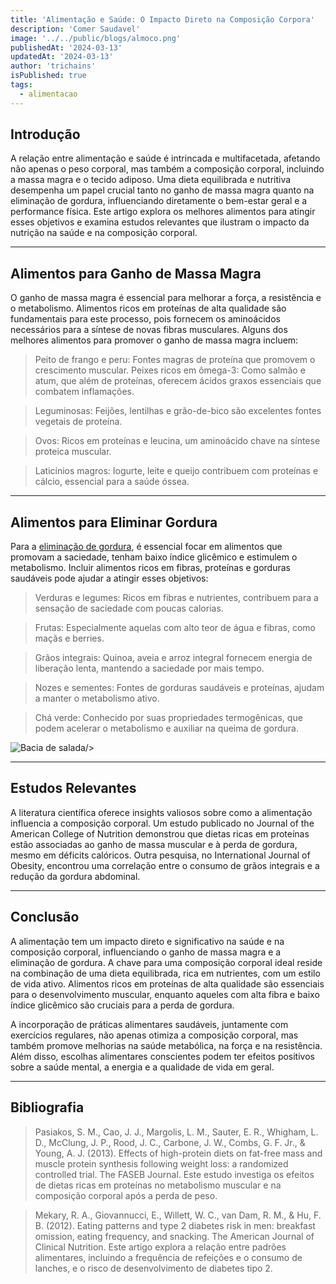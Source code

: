 ```yaml
---
title: 'Alimentação e Saúde: O Impacto Direto na Composição Corpora'
description: 'Comer Saudavel'
image: '../../public/blogs/almoco.png'
publishedAt: '2024-03-13'
updatedAt: '2024-03-13'
author: 'trichains'
isPublished: true
tags:
  - alimentacao
---
```


## Introdução

A relação entre alimentação e saúde é intrincada e multifacetada, afetando não apenas o peso corporal, mas também a composição corporal, incluindo a massa magra e o tecido adiposo. Uma dieta equilibrada e nutritiva desempenha um papel crucial tanto no ganho de massa magra quanto na eliminação de gordura, influenciando diretamente o bem-estar geral e a performance física. Este artigo explora os melhores alimentos para atingir esses objetivos e examina estudos relevantes que ilustram o impacto da nutrição na saúde e na composição corporal.

---

## Alimentos para Ganho de Massa Magra

 O ganho de massa magra é essencial para melhorar a força, a resistência e o metabolismo. Alimentos ricos em proteínas de alta qualidade são fundamentais para este processo, pois fornecem os aminoácidos necessários para a síntese de novas fibras musculares. Alguns dos melhores alimentos para promover o ganho de massa magra incluem:
  
 > Peito de frango e peru: Fontes magras de proteína que promovem o crescimento muscular.
Peixes ricos em ômega-3: Como salmão e atum, que além de proteínas, oferecem ácidos graxos essenciais que combatem inflamações.

 > Leguminosas: Feijões, lentilhas e grão-de-bico são excelentes fontes vegetais de proteína.

 > Ovos: Ricos em proteínas e leucina, um aminoácido chave na síntese proteica muscular.

 > Laticínios magros: Iogurte, leite e queijo contribuem com proteínas e cálcio, essencial para a saúde óssea.

---

## Alimentos para Eliminar Gordura

 Para a [eliminação de gordura](http://floraxil.com), é essencial focar em alimentos que promovam a saciedade, tenham baixo índice glicêmico e estimulem o metabolismo. Incluir alimentos ricos em fibras, proteínas e gorduras saudáveis pode ajudar a atingir esses objetivos:

> Verduras e legumes: Ricos em fibras e nutrientes, contribuem para a sensação de saciedade com poucas calorias.

> Frutas: Especialmente aquelas com alto teor de água e fibras, como maçãs e berries.

> Grãos integrais: Quinoa, aveia e arroz integral fornecem energia de liberação lenta, mantendo a saciedade por mais tempo.

> Nozes e sementes: Fontes de gorduras saudáveis e proteínas, ajudam a manter o metabolismo ativo.

> Chá verde: Conhecido por suas propriedades termogênicas, que podem acelerar o metabolismo e auxiliar na queima de gordura.

<div style={{ display: 'flex', justifyContent: 'center' }}>
  <Image
    src="/blog/blogs/salada.png"
    width={400}
    height={404}
    alt="Bacia de salada"
    
  />
</div>

---

## Estudos Relevantes

A literatura científica oferece insights valiosos sobre como a alimentação influencia a composição corporal. Um estudo publicado no Journal of the American College of Nutrition demonstrou que dietas ricas em proteínas estão associadas ao ganho de massa muscular e à perda de gordura, mesmo em déficits calóricos. Outra pesquisa, no International Journal of Obesity, encontrou uma correlação entre o consumo de grãos integrais e a redução da gordura abdominal.

---

## Conclusão


A alimentação tem um impacto direto e significativo na saúde e na composição corporal, influenciando o ganho de massa magra e a eliminação de gordura. A chave para uma composição corporal ideal reside na combinação de uma dieta equilibrada, rica em nutrientes, com um estilo de vida ativo. Alimentos ricos em proteínas de alta qualidade são essenciais para o desenvolvimento muscular, enquanto aqueles com alta fibra e baixo índice glicêmico são cruciais para a perda de gordura.

A incorporação de práticas alimentares saudáveis, juntamente com exercícios regulares, não apenas otimiza a composição corporal, mas também promove melhorias na saúde metabólica, na força e na resistência. Além disso, escolhas alimentares conscientes podem ter efeitos positivos sobre a saúde mental, a energia e a qualidade de vida em geral.

---

## Bibliografia

> Pasiakos, S. M., Cao, J. J., Margolis, L. M., Sauter, E. R., Whigham, L. D., McClung, J. P., Rood, J. C., Carbone, J. W., Combs, G. F. Jr., & Young, A. J. (2013). Effects of high-protein diets on fat-free mass and muscle protein synthesis following weight loss: a randomized controlled trial. The FASEB Journal. Este estudo investiga os efeitos de dietas ricas em proteínas no metabolismo muscular e na composição corporal após a perda de peso.

> Mekary, R. A., Giovannucci, E., Willett, W. C., van Dam, R. M., & Hu, F. B. (2012). Eating patterns and type 2 diabetes risk in men: breakfast omission, eating frequency, and snacking. The American Journal of Clinical Nutrition. Este artigo explora a relação entre padrões alimentares, incluindo a frequência de refeições e o consumo de lanches, e o risco de desenvolvimento de diabetes tipo 2.